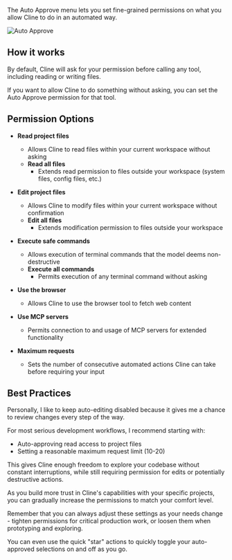 The Auto Approve menu lets you set fine-grained permissions on what you allow Cline to do in an automated way.

<Frame>
	<img src="https://storage.googleapis.com/bluesaicoder_public_images/docs/assets/auto-approve.png" alt="Auto Approve" />
</Frame>

## How it works

By default, Cline will ask for your permission before calling any tool, including reading or writing files.

If you want to allow Cline to do something without asking, you can set the Auto Approve permission for that tool.

## Permission Options

-   **Read project files**

    -   Allows Cline to read files within your current workspace without asking
    -   **Read all files**
        -   Extends read permission to files outside your workspace (system files, config files, etc.)

-   **Edit project files**

    -   Allows Cline to modify files within your current workspace without confirmation
    -   **Edit all files**
        -   Extends modification permission to files outside your workspace

-   **Execute safe commands**

    -   Allows execution of terminal commands that the model deems non-destructive
    -   **Execute all commands**
        -   Permits execution of any terminal command without asking

-   **Use the browser**

    -   Allows Cline to use the browser tool to fetch web content

-   **Use MCP servers**

    -   Permits connection to and usage of MCP servers for extended functionality

-   **Maximum requests**
    -   Sets the number of consecutive automated actions Cline can take before requiring your input

## Best Practices

Personally, I like to keep auto-editing disabled because it gives me a chance to review changes every step of the way.

For most serious development workflows, I recommend starting with:

-   Auto-approving read access to project files
-   Setting a reasonable maximum request limit (10-20)

This gives Cline enough freedom to explore your codebase without constant interruptions, while still requiring permission for edits or potentially destructive actions.

As you build more trust in Cline's capabilities with your specific projects, you can gradually increase the permissions to match your comfort level.

Remember that you can always adjust these settings as your needs change - tighten permissions for critical production work, or loosen them when prototyping and exploring.

You can even use the quick "star" actions to quickly toggle your auto-approved selections on and off as you go.

